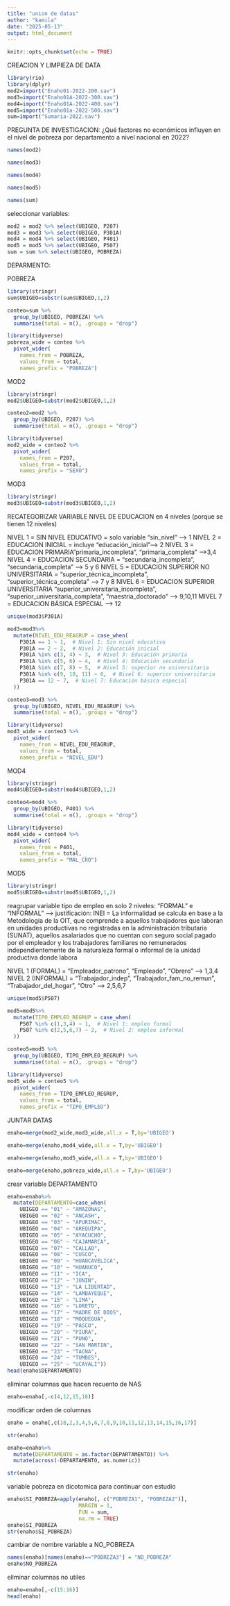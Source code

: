 ---
title: "union de datas"
author: "kamila"
date: "2025-05-13"
output: html_document
---

```{r setup, include=FALSE}
knitr::opts_chunk$set(echo = TRUE)
```

CREACION Y LIMPIEZA DE DATA
```{r}
library(rio)
library(dplyr)
mod2=import("Enaho01-2022-200.sav")
mod3=import("Enaho01A-2022-300.sav")
mod4=import("Enaho01A-2022-400.sav")
mod5=import("Enaho01a-2022-500.sav")
sum=import("Sumaria-2022.sav")
```

PREGUNTA DE INVESTIGACION: ¿Qué factores no económicos influyen en el nivel de pobreza por departamento a nivel nacional en 2022?

```{r}
names(mod2)
```

```{r}
names(mod3)
```

```{r}
names(mod4)
```

```{r}
names(mod5)
```

```{r}
names(sum)
```
seleccionar variables:
```{r}
mod2 = mod2 %>% select(UBIGEO, P207)
mod3 = mod3 %>% select(UBIGEO, P301A)
mod4 = mod4 %>% select(UBIGEO, P401)
mod5 = mod5 %>% select(UBIGEO, P507)
sum = sum %>% select(UBIGEO, POBREZA)
```

DEPARMENTO:

POBREZA
```{r}
library(stringr)
sum$UBIGEO=substr(sum$UBIGEO,1,2)
```

```{r}
conteo=sum %>%
  group_by(UBIGEO, POBREZA) %>%
  summarise(total = n(), .groups = "drop")
```

```{r}
library(tidyverse)
pobreza_wide = conteo %>%
  pivot_wider(
    names_from = POBREZA,
    values_from = total,
    names_prefix = "POBREZA")
```


MOD2
```{r}
library(stringr)
mod2$UBIGEO=substr(mod2$UBIGEO,1,2)
```

```{r}
conteo2=mod2 %>%
  group_by(UBIGEO, P207) %>%
  summarise(total = n(), .groups = "drop")
```

```{r}
library(tidyverse)
mod2_wide = conteo2 %>%
  pivot_wider(
    names_from = P207,
    values_from = total,
    names_prefix = "SEXO")
```

MOD3
```{r}
library(stringr)
mod3$UBIGEO=substr(mod3$UBIGEO,1,2)
```

RECATEGORIZAR VARIABLE NIVEL DE EDUCACION en 4 niveles (porque se tienen 12 niveles)

NIVEL 1 = SIN NIVEL EDUCATIVO = solo variable "sin_nivel" --> 1
NIVEL 2 = EDUCACION INICIAL = incluye "educación_inicial"--> 2 
NIVEL 3 = EDUCACION PRIMARIA"primaria_incompleta", "primaria_completa" -->3,4
NIVEL 4 = EDUCACION SECUNDARIA = "secundaria_incompleta", "secundaria_completa" --> 5 y 6
NIVEL 5 = EDUCACION SUPERIOR NO UNIVERSITARIA = "superior_técnica_incompleta", "superior_técnica_completa" --> 7 y 8
NIVEL 6 = EDUCACION SUPERIOR UNIVERSITARIA "superior_universitaria_incompleta", "superior_universitaria_completa", "maestria_doctorado" --> 9,10,11
MIVEL 7 = EDUCACION BÁSICA ESPECIAL --> 12
```{r}
unique(mod3$P301A)
```


```{r}
mod3=mod3%>%
  mutate(NIVEL_EDU_REAGRUP = case_when(
    P301A == 1 ~ 1,  # Nivel 1: Sin nivel educativo
    P301A == 2 ~ 2,  # Nivel 2: Educación inicial
    P301A %in% c(3, 4) ~ 3,  # Nivel 3: Educación primaria
    P301A %in% c(5, 6) ~ 4,  # Nivel 4: Educación secundaria
    P301A %in% c(7, 8) ~ 5,  # Nivel 5: superior no universitaria
    P301A %in% c(9, 10, 11) ~ 6,  # Nivel 6: superior universitaria
    P301A == 12 ~ 7,  # Nivel 7: Educación básica especial
  ))
```

```{r}
conteo3=mod3 %>%
  group_by(UBIGEO, NIVEL_EDU_REAGRUP) %>%
  summarise(total = n(), .groups = "drop")
```

```{r}
library(tidyverse)
mod3_wide = conteo3 %>%
  pivot_wider(
    names_from = NIVEL_EDU_REAGRUP,
    values_from = total,
    names_prefix = "NIVEL_EDU")
```

MOD4
```{r}
library(stringr)
mod4$UBIGEO=substr(mod4$UBIGEO,1,2)
```

```{r}
conteo4=mod4 %>%
  group_by(UBIGEO, P401) %>%
  summarise(total = n(), .groups = "drop")
```

```{r}
library(tidyverse)
mod4_wide = conteo4 %>%
  pivot_wider(
    names_from = P401,
    values_from = total,
    names_prefix = "MAL_CRO")
```

MOD5
```{r}
library(stringr)
mod5$UBIGEO=substr(mod5$UBIGEO,1,2)
```

reagrupar variable tipo de empleo en solo 2 niveles: "FORMAL" e "INFORMAL"
--> justificación: 
INEI = La informalidad se calcula en base a la Metodología de la OIT, que comprende a aquellos trabajadores que laboran en unidades productivas no registradas en la administración tributaria (SUNAT), aquellos asalariados que no cuentan con seguro social pagado por el empleador y los trabajadores familiares no remunerados independientemente de la naturaleza formal o informal de la unidad productiva donde labora

NIVEL 1 (FORMAL) = "Empleador_patrono", "Empleado", "Obrero" 
--> 1,3,4
NIVEL 2 (INFORMAL) = "Trabajador_indep", "Trabajador_fam_no_remun", "Trabajador_del_hogar", "Otro"
--> 2,5,6,7


```{r}
unique(mod5$P507)
```
```{r}
mod5=mod5%>%
  mutate(TIPO_EMPLEO_REGRUP = case_when(
    P507 %in% c(1,3,4) ~ 1,  # Nivel 1: empleo formal
    P507 %in% c(2,5,6,7) ~ 2,  # Nivel 2: empleo informal
  ))
```

```{r}
conteo5=mod5 %>%
  group_by(UBIGEO, TIPO_EMPLEO_REGRUP) %>%
  summarise(total = n(), .groups = "drop")
```

```{r}
library(tidyverse)
mod5_wide = conteo5 %>%
  pivot_wider(
    names_from = TIPO_EMPLEO_REGRUP,
    values_from = total,
    names_prefix = "TIPO_EMPLEO")
```

JUNTAR DATAS
```{r}
enaho=merge(mod2_wide,mod3_wide,all.x = T,by='UBIGEO')
```

```{r}
enaho=merge(enaho,mod4_wide,all.x = T,by='UBIGEO')
```

```{r}
enaho=merge(enaho,mod5_wide,all.x = T,by='UBIGEO')
```

```{r}
enaho=merge(enaho,pobreza_wide,all.x = T,by='UBIGEO')
```

crear variable DEPARTAMENTO
```{r}
enaho=enaho%>%
  mutate(DEPARTAMENTO=case_when(
    UBIGEO == "01" ~ "AMAZONAS",
    UBIGEO == "02" ~ "ANCASH",
    UBIGEO == "03" ~ "APURIMAC",
    UBIGEO == "04" ~ "AREQUIPA",
    UBIGEO == "05" ~ "AYACUCHO",
    UBIGEO == "06" ~ "CAJAMARCA",
    UBIGEO == "07" ~ "CALLAO",
    UBIGEO == "08" ~ "CUSCO",
    UBIGEO == "09" ~ "HUANCAVELICA",
    UBIGEO == "10" ~ "HUANUCO",
    UBIGEO == "11" ~ "ICA",
    UBIGEO == "12" ~ "JUNIN",
    UBIGEO == "13" ~ "LA LIBERTAD",
    UBIGEO == "14" ~ "LAMBAYEQUE",
    UBIGEO == "15" ~ "LIMA",
    UBIGEO == "16" ~ "LORETO",
    UBIGEO == "17" ~ "MADRE DE DIOS",
    UBIGEO == "18" ~ "MOQUEGUA",
    UBIGEO == "19" ~ "PASCO",
    UBIGEO == "20" ~ "PIURA",
    UBIGEO == "21" ~ "PUNO",
    UBIGEO == "22" ~ "SAN MARTIN",
    UBIGEO == "23" ~ "TACNA",
    UBIGEO == "24" ~ "TUMBES",
    UBIGEO == "25" ~ "UCAYALI"))
head(enaho$DEPARTAMENTO)
```
eliminar columnas que hacen recuento de NAS
```{r}
enaho=enaho[,-c(4,12,15,18)]
```

modificar orden de columnas 
```{r}
enaho = enaho[,c(18,2,3,4,5,6,7,8,9,10,11,12,13,14,15,16,17)]
```

```{r}
str(enaho)
```
```{r}
enaho=enaho%>%
  mutate(DEPARTAMENTO = as.factor(DEPARTAMENTO)) %>%
  mutate(across(-DEPARTAMENTO, as.numeric))
```

```{r}
str(enaho)
```

variable pobreza en dicotomica para continuar con estudio

```{r}
enaho$SI_POBREZA=apply(enaho[, c("POBREZA1", "POBREZA2")],
                       MARGIN = 1,
                       FUN = sum,
                       na.rm = TRUE)
enaho$SI_POBREZA
str(enaho$SI_POBREZA)
```
cambiar de nombre variable a NO_POBREZA
```{r}
names(enaho)[names(enaho)=="POBREZA3"] = "NO_POBREZA"
enaho$NO_POBREZA
```
eliminar columnas no utiles
```{r}
enaho=enaho[,-c(15:16)]
head(enaho)
```
